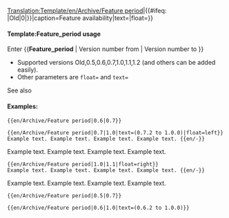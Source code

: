 <noinclude>[[Translation:Template/en/Archive/Feature period]]</noinclude><includeonly>{{en/VersionBox|{{#ifeq: {{{1|}}}|Old|0|{{{1|}}}}}|{{#ifeq: {{{2|}}}|Old|0|{{{2|}}}}}|caption=Feature availability|text={{{text|}}}|float={{{float|}}}}}</includeonly><noinclude>

====Template:Feature_period usage====
Enter <nowiki>{{</nowiki>'''Feature_period'''<nowiki> | Version number from | Version number to }}</nowiki>
*Supported versions Old,0.5,0.6,0.7,1.0,1.1,1.2 (and others can be added easily).
*Other parameters are <code>float=</code> and <code>text=</code>
See also {{en/S|Feature}}

====Examples:====
<pre>{{en/Archive/Feature period|0.6|0.7}}</pre>
{{en/Archive/Feature period|0.6|0.7}}
<pre>{{en/Archive/Feature period|0.7|1.0|text=(0.7.2 to 1.0.0)|float=left}}
Example text. Example text. Example text. Example text. {{en/-}}</pre>
{{en/Archive/Feature period|0.7|1.0|text=(0.7.2 to 1.0.0)|float=left}}
Example text. Example text. Example text. Example text. {{en/-}}
<pre>{{en/Archive/Feature period|1.0|1.1|float=right}}
Example text. Example text. Example text. Example text. {{en/-}}</pre>
{{en/Archive/Feature period|1.0|1.1|float=right}}
Example text. Example text. Example text. Example text. {{en/-}}
<pre>{{en/Archive/Feature period|0.5|0.7}}</pre>
{{en/Archive/Feature period|0.5|0.7}}
<pre>{{en/Archive/Feature period|0.6|1.0|text=(0.6.2 to 1.0.0)}}</pre>
{{en/Archive/Feature period|0.6|1.0|text=(0.6.2 to 1.0.0)}}



</noinclude>